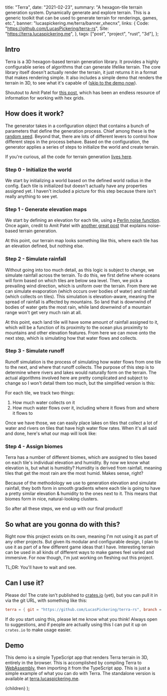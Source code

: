 
  title: "Terra",
  date: "2021-02-23",
  summary:
    "A hexagon-tile terrain generation system. Dynamically generate and explore terrain. This is a generic toolkit that can be used to generate terrain for renderings, games, etc.",
  banner: "lucaspickering.me/terra/banner_xhecnx",
  links: {
    Code: "https://github.com/LucasPickering/terra-rs",
    Site: "https://terra.lucaspickering.me",
  },
  tags: ["post", "project", "rust", "3d"],
};

## Intro

Terra is a 3D hexagon-based terrain generation library. It provides a highly configurable series of algorithms that can generate lifelike terrain. The core library itself doesn't actually render the terrain, it just returns it in a format that makes rendering simple. It also includes a simple demo that renders the terrain in 3D, to see what it's capable of ([skip to the demo now](#demo)).

Shoutout to Amit Patel for [this post](https://www.redblobgames.com/grids/hexagons/), which has been an endless resource of information for working with hex grids.

## How does it work?

The generator takes in a configuration object that contains a bunch of parameters that define the generation process. Chief among these is the [random seed](https://en.wikipedia.org/wiki/Random_seed). Beyond that, there are lots of different levers to control how different steps in the process behave. Based on the configuration, the generator applies a series of steps to initialize the world and create terrain.

If you're curious, all the code for terrain generation [lives here](https://github.com/LucasPickering/terra-rs/tree/master/crates/core/src/world/generate).

### Step 0 - Initialize the world

We start by initializing a world based on the defined world radius in the config. Each tile is initialized but doesn't actually have any properties assigned yet. I haven't included a picture for this step because there isn't really anything to see yet.

### Step 1 - Generate elevation maps

We start by defining an elevation for each tile, using a [Perlin noise function](https://en.wikipedia.org/wiki/Perlin_noise). Once again, credit to Amit Patel with [another great post](https://www.redblobgames.com/maps/terrain-from-noise/) that explains noise-based terrain generation.

At this point, our terrain map looks something like this, where each tile has an elevation defined, but nothing else.

<Images
  images="lucaspickering.me/terra/elevation_af9kpl"
  caption="The red tiles are the highest elevation while the white tiles are the lowest."
/>

### Step 2 - Simulate rainfall

Without going into too much detail, as this logic is subject to change, we simulate rainfall across the terrain. To do this, we first define where oceans will form based on which tiles are below sea level. Then, we pick a prevailing wind direction, which is uniform over the terrain. From there we can simulate evaporation (which occurs over bodies of water) and rainfall (which collects on tiles). This simulation is elevation-aware, meaning the spread of rainfall is affected by mountains. So land that is downwind of bodies of water gets the most rain, while land downwind of a mountain range won't get very much rain at all.

At this point, each land tile will have some amount of rainfall assigned to it, which will be a function of its proximity to the ocean plus proximity to mountains and other elevation features. From here we can move onto the next step, which is simulating how that water flows and collects.

<Images
  images="lucaspickering.me/terra/humidity_qliycy"
  caption="The green tiles are the get the most rainfall while the white are the driest."
/>

### Step 3 - Simulate runoff

Runoff simulation is the process of simulating how water flows from one tile to the next, and where that runoff collects. The purpose of this step is to determine where rivers and lakes would naturally form on the terrain. The actual algorithms involved here are pretty complicated and subject to change so I won't detail them too much, but the simplified version is this:

For each tile, we track two things:

1. How much water collects on it
2. How much water flows over it, including where it flows from and where it flows to

Once we have those, we can easily place lakes on tiles that collect a lot of water and rivers on tiles that have high water flow rates. When it's all said and done, here's what our map will look like:

<Images
  images="lucaspickering.me/terra/runoff_cqbeg5"
  caption="In this map, green represents runoff flow while blue is collected runoff. So the greenest tiles will become rivers, while the bluest will become lakes. Black tiles have little to no runoff flow over them, and gray tiles are ocean."
/>

### Step 4 - Assign biomes

Terra has a number of different biomes, which are assigned to tiles based on each tile's individual elevation and humidity. By now we know what elevation is, but what is humidity? Humidity is derived from rainfall, meaning tiles that get the most rain are the most humid. Makes sense, right?

Because of the methodology we use to generation elevation and simulate rainfall, they both form in smooth gradients where each tile is going to have a pretty similar elevation & humidity to the ones next to it. This means that biomes form in nice, natural-looking clusters.

So after all these steps, we end up with our final product!

<Images
  images="lucaspickering.me/terra/final_w5m4zz"
  caption="Tile color here represents biomes. The darkest green is jungle, the tan is plains, etc."
/>

## So what are you gonna do with this?

Right now this project exists on its own, meaning I'm not using it as part of any other projects. But given its modular and configurable design, I plan to use it as part of a few different game ideas that I have. Interesting terrain can be used in all kinds of different ways to make games feel varied and immersive. For now though, I'm just working on fleshing out this project.

TL;DR: You'll have to wait and see.

## Can I use it?

Please do! The crate isn't published to [crates.io](https://crates.io) (yet), but you can pull it in via the git URL, with something like this:

```toml
terra = { git = "https://github.com/LucasPickering/terra-rs", branch = "master" }
```

If do you start using this, please let me know what you think! Always open to suggestions, and if people are actually using this I can put it up on `crates.io` to make usage easier.

## Demo

This demo is a simple TypeScript app that renders Terra terrain in 3D, entirely in the browser. This is accomplished by compiling Terra to [WebAssembly](https://webassembly.org/), then importing it from the TypeScript app. This is just a simple example of what you can do with Terra. The standalone version is available at [terra.lucaspickering.me](https://terra.lucaspickering.me/).

  <PostView metadata={metadata}>{children}</PostView>
);
